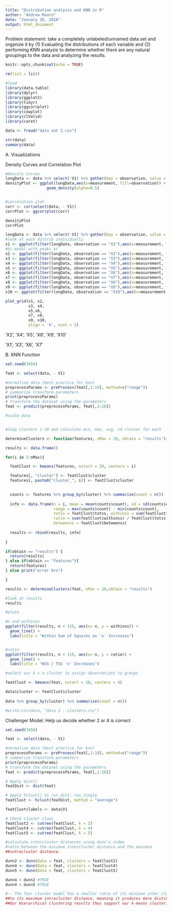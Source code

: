 ---
title: "Distribution analysis and KNN in R"
author: "Andrew Mauro"
date: "January 26, 2018"
output: html_document
---

Problem statement: take a completely unlabeled/unnamed data set and organize it by (1) Evaluating the distributions of each variable and (2) performing KNN analysis to determine whether there are any natural groupings to the data and analyzing the results.

```{r setup, include=FALSE}
knitr::opts_chunk$set(echo = TRUE)

rm(list = ls())

#load
library(data.table)
library(dplyr)
library(ggplot2)
library(tidyr)
library(ggcorrplot)
library(cowplot)
library(clValid)
library(caret)

data <- fread("data set 2.csv")

str(data)
summary(data)

```


A. Visualizations

Density Curves and Correlation Plot

```{r}

#Density Curves
longData <- data %>% select(-V1) %>% gather(key = observation, value = measurement)
densityPlot <- ggplot(longData,aes(x=measurement, fill=observation)) + 
                  geom_density(alpha=0.5)


#correlation plot
corr <- cor(select(data, - V1))
corrPlot <- ggcorrplot(corr)

densityPlot
corrPlot


```


```{r}

longData <- data %>% select(-V1) %>% gather(key = observation, value = measurement)
#look at each distrib individually
x1 <- ggplot(filter(longData, observation == "X1"),aes(x=measurement, fill=observation)) + geom_density(alpha=0.5)
#bi-modal with peaks at
x2 <- ggplot(filter(longData, observation == "X2"),aes(x=measurement, fill=observation)) + geom_density(alpha=0.5)
x3 <- ggplot(filter(longData, observation == "X3"),aes(x=measurement, fill=observation)) + geom_density(alpha=0.5)
x4 <- ggplot(filter(longData, observation == "X4"),aes(x=measurement, fill=observation)) + geom_density(alpha=0.5)
x5 <- ggplot(filter(longData, observation == "X5"),aes(x=measurement, fill=observation)) + geom_density(alpha=0.5)
x6 <- ggplot(filter(longData, observation == "X6"),aes(x=measurement, fill=observation)) + geom_density(alpha=0.5)
x7 <- ggplot(filter(longData, observation == "X7"),aes(x=measurement, fill=observation)) + geom_density(alpha=0.5)
x8 <- ggplot(filter(longData, observation == "X8"),aes(x=measurement, fill=observation)) + geom_density(alpha=0.5)
x9 <- ggplot(filter(longData, observation == "X9"),aes(x=measurement, fill=observation)) + geom_density(alpha=0.5)
x10 <- ggplot(filter(longData, observation == "X10"),aes(x=measurement, fill=observation)) + geom_density(alpha=0.5)

plot_grid(x1, x2, 
          x3, x4, 
          x5,x6, 
          x7, x8, 
          x9, x10,
          align = 'h', ncol = 2)
```

'X2', 'X4', 'X5', 'X8', 'X9', 'X10'

'X1', 'X3', 'X6', 'X7'



B. KNN Function


```{r}

set.seed(3456)

feat <- select(data, - V1)

#normalize data (best practice for knn)
preprocessParams <- preProcess(feat[,1:10], method=c("range"))
# summarize transform parameters
print(preprocessParams)
# transform the dataset using the parameters
feat <- predict(preprocessParams, feat[,1:10])

#scale data


#loop clusters 1-10 and calculate min, max, avg, sd cluster for each

determineClusters <- function(features, nMax = 10, obtain = "results"){

results <- data.frame()

for(i in 2:nMax){

  featClust <- kmeans(features, nstart = 20, centers = i)

  features[, "cluster"] <- featClust$cluster
  features[, paste0("cluster_", i)] <- featClust$cluster
  

  counts <- features %>% group_by(cluster) %>% summarise(count = n())
  
  info <- data.frame(n = i, mean = mean(counts$count), sd = sd(counts$count), 
                     range = max(counts$count) - min(counts$count),
                     totss = featClust$totss, withinss = sum(featClust$withinss),
                     ratio = sum(featClust$withinss) / featClust$totss, 
                     betweenss = featClust$betweenss)
  
  results <- rbind(results, info)
  
}

if(obtain == "results") {
  return(results)
} else if(obtain == "features"){
  return(features)
} else print("error bro")

}

results <- determineClusters(feat, nMax = 20,obtain = "results")

#look at results
results

#plots

#n and withinss
ggplot(filter(results, n < 11), aes(x= n, y = withinss)) + 
  geom_line() +
  labs(title = "Within Sum of Squares as 'n' Increases")


#ratio
ggplot(filter(results, n < 11), aes(x= n, y = ratio)) + 
  geom_line() +
  labs(title = "WSS / TSS 'n' Increases")

#select our k = n cluster to assign observations to groups

featClust <- kmeans(feat, nstart = 20, centers = 4)

data$cluster <- featClust$cluster
  
data %>% group_by(cluster) %>% summarise(count = n())

#write.csv(data, "data 2 - clusters.csv")
```

Challenger Model: Help us decide whether 2 or 4 is correct

```{r}

set.seed(3456)

feat <- select(data, - V1)

#normalize data (best practice for knn)
preprocessParams <- preProcess(feat[,1:10], method=c("range"))
# summarize transform parameters
print(preprocessParams)
# transform the dataset using the parameters
feat <- predict(preprocessParams, feat[,1:10])

# Apply dist() 
featDist <- dist(feat)

# Apply hclust() to run_dist: run_single
featClust <- hclust(featDist, method = "average")

featClust$labels <- data$V1

# Check cluster vlues
featClust2 <- cutree(featClust, k = 2)
featClust4 <- cutree(featClust, k = 4)
featClust5 <- cutree(featClust, k = 5)

#calculate intercluster distances using dunn's index
#ratio between the minimum intercluster distance and the maximum 
##intracluster distance.

dunn2 <- dunn(Data = feat, clusters = featClust2)
dunn4 <- dunn(Data = feat, clusters = featClust4)
dunn5 <- dunn(Data = feat, clusters = featClust5)

dunn4 < dunn2 #TRUE
dunn4 < dunn5 #TRUE

#-- The four cluster model has a smaller ratio of its minimum inter cluster distance
##to its maximum intracluster distance, meaning it produces more distinct clusters
##Our Hierarchical clustering results thus support our k-means clustering conclusion.

```